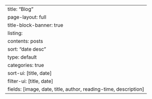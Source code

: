 ---
title: "Blog"
page-layout: full
title-block-banner: true
listing:
  contents: posts
  sort: "date desc"
  type: default
  categories: true
  sort-ui: [title, date]
  filter-ui: [title, date]
  fields: [image, date, title, author, reading-time, description]
---